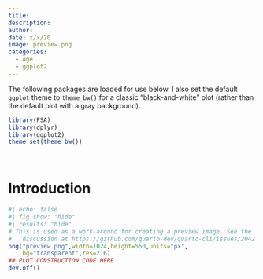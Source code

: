 ```yaml
---
title: 
description: 
author: 
date: x/x/20
image: preview.png
categories:
  - Age
  - ggplot2
---
```


:::{.callout-note}
The following packages are loaded for use below. I also set the default `ggplot` theme to `theme_bw()` for a classic "black-and-white" plot (rather than the default plot with a gray background).
:::

```r
library(FSA)
library(dplyr)
library(ggplot2)
theme_set(theme_bw())
```

&nbsp;

# Introduction



```r
#| echo: false
#| fig.show: "hide"
#| results: "hide"
# This is used as a work-around for creating a preview image. See the
#   discussion at https://github.com/quarto-dev/quarto-cli/issues/2042
png("preview.png",width=1024,height=550,units="px",
    bg="transparent",res=216)
## PLOT CONSTRUCTION CODE HERE
dev.off()
```

